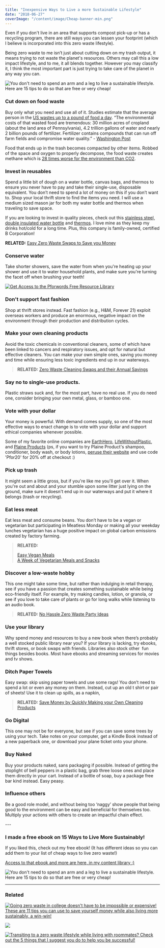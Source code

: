 ```yaml
---
title: "Inexpensive Ways to Live a more Sustainable Lifestyle"
date: "2018-06-27"
coverImage: "/content/image/Cheap-banner-min.png"
---
```


Even if you don't live in an area that supports compost pick-up or has a recycling program, there are still ways you can lessen your footprint (which I believe is incorporated into this zero waste lifestyle).

Being zero waste to me isn’t just about cutting down on my trash output, it means trying to not waste the planet's resources. Others may call this a low impact lifestyle, and to me, it all blends together. However you may classify it, I think the most important part is just trying to take care of the planet in any way you can.

![You don't need to spend an arm and a leg to live a sustainable lifestyle. Here are 15 tips to do so that are free or very cheap!](images/Cheap-banner-min-1024x690.png)

### Cut down on food waste

Buy only what you need and use all of it. Studies estimate that the average person in the [US wastes up to a pound of food a day](https://www.washingtonpost.com/news/energy-environment/wp/2018/04/18/americans-waste-about-a-quarter-of-the-food-they-buy-and-the-environmental-consequences-are-staggering/?noredirect=on&utm_term=.84be5a4cec28). “The environmental costs of that wasted food are tremendous: 30 million acres of cropland (about the land area of Pennsylvania), 4.2 trillion gallons of water and nearly 2 billion pounds of fertilizer. Fertilizer contains compounds that can run off farm fields and compromise water quality.” - [Washington Post](https://www.washingtonpost.com/news/energy-environment/wp/2018/04/18/americans-waste-about-a-quarter-of-the-food-they-buy-and-the-environmental-consequences-are-staggering/?noredirect=on&utm_term=.84be5a4cec28)

Food that ends up in the trash becomes compacted by other items. Robbed of the space and oxygen to properly decompose, the food waste creates methane which is [28 times worse for the environment than CO2](https://ensia.com/features/methane-landfills/).

### Invest in reusables

Spend a little bit of dough on a water bottle, canvas bags, and thermos to ensure you never have to pay and take their single-use, disposable equivalent. You don’t need to spend a lot of money on this if you don’t want to. Shop your local thrift store to find the items you need. I will use a medium sized mason jar for both my water bottle and thermos when traveling to save space.

If you are looking to invest in quality pieces, check out this [stainless steel, double insulated water bottle](https://www.amazon.com/gp/product/B007GCNXGI/ref=as_li_tl?ie=UTF8&camp=1789&creative=9325&creativeASIN=B007GCNXGI&linkCode=as2&tag=pforwords-20&linkId=fc852aec571bfacd79c6286fcd899f59) and [therm](https://pforwords.com/thermos)[os](https://www.amazon.com/gp/product/B00SA2WWN8/ref=as_li_tl?ie=UTF8&tag=pforwords-20&camp=1789&creative=9325&linkCode=as2&creativeASIN=B00SA2WWN8&linkId=5a19b3949d1255ea5d373832384c8e2f). I love mine as they keep my drinks hot/cold for a long time. Plus, this company is family-owned, certified B Corporation!

**RELATED:** [Easy Zero Waste Swaps to Save you Money](https://pforwords.com/easy-zero-waste-swaps/)

### Conserve water

Take shorter showers, save the water from when you're heating up your shower and use it to water household plants, and make sure you're turning the facet off when brushing your teeth!

[![Get Access to the Pforwords Free Resource Library](images/FREE-RESOURCE-LIBRARY-min.png)](https://mailchi.mp/be227f5f5cdc/freeresources)

### Don't support fast fashion

Shop at thrift stores instead. Fast fashion (e.g., H&M, Forever 21) exploit overseas workers and produce an enormous, negative impact on the environment through their production and distribution cycles.

### Make your own cleaning products

Avoid the toxic chemicals in conventional cleaners, some of which have been linked to cancers and respiratory issues, and opt for natural but effective cleaners. You can make your own simple ones, saving you money and time while ensuring less toxic ingredients end up in our waterways.

> **RELATED:** [Zero Waste Cleaning Swaps and their Annual Savings](https://pforwords.com/zero-waste-cleaning-swaps/)

### Say no to single-use products.

Plastic straws suck and, for the most part, have no real use. If you do need one, consider bringing your own metal, glass, or bamboo one.

### Vote with your dollar

Your money is powerful. With demand comes supply, so one of the most effective ways to enact change is to vote with your dollar and support ethical companies whenever possible.

Some of my favorite online companies are [EarthHero](https://earthhero.com/?ref=pforwords), [LifeWithoutPlastic](https://lifewithoutplastic.com/?aff=468), and [Plaine Products](https://www.plaineproducts.com/ref/taylorapfromer/https://www.plaineproducts.com/ref/taylorapfromer/) (ps, if you want to try Plaine Product's shampoo, conditioner, body wash, or body lotions, [peruse their website](https://www.plaineproducts.com/ref/taylorapfromer/) and use code 'Pfor20' for 20% off at checkout :)

### Pick up trash

It might seem a little gross, but if you're like me you'll get over it. When you're out and about and your stumble upon some litter just lying on the ground, make sure it doesn't end up in our waterways and put it where it belongs (trash or recycling).

### Eat less meat 

Eat less meat and consume beans. You don’t have to be a vegan or vegetarian but participating in Meatless Monday or making all your weekday lunches vegetarian has a huge positive impact on global carbon emissions created by factory farming.

> **RELATED:**
>
> [Easy Vegan Meals](https://pforwords.com/12-zero-waste-easy-vegan-recipes-meal-prep/)  
> [A Week of Vegetarian Meals and Snacks](https://pforwords.com/best-lunch-containers-for-a-week-of-zero-waste-lunches/)

### Discover a low-waste hobby

This one might take some time, but rather than indulging in retail therapy, see if you have a passion that creates something sustainable while being eco-friendly itself. For example, try making candles, lotion, or granola, or see if you love to take care of plants or go for long walks while listening to an audio book.

> **RELATED:** [No Hassle Zero Waste Party Ideas](https://pforwords.com/zero-waste-party-ideas/)

### Use your library

Why spend money and resources to buy a new book when there’s probably a well stocked public library near you? If your library is lacking, try ebooks, thrift stores, or book swaps with friends. Libraries also stock other  fun things besides books. Most have ebooks and streaming services for movies and tv shows.

### Ditch Paper Towels

Easy swap: skip using paper towels and use some rags! You don’t need to spend a lot or even any money on them. Instead, cut up an old t shirt or pair of sheets! Use it to clean up spills, as a napkin,

> **RELATED:** [Save Money by Quickly Making your Own Cleaning Products](https://pforwords.com/zero-waste-cleaning-swaps/)

### Go Digital

This one may not be for everyone, but see if you can save some trees by using your tech. Take notes on your computer, get a Kindle Book instead of a new paperback one, or download your plane ticket onto your phone.

### Buy Naked

Buy your products naked, sans packaging if possible. Instead of getting the stoplight of bell peppers in a plastic bag, grab three loose ones and place them directly in your cart. Instead of a bottle of soap, buy a package free bar kind instead. Easy peasy.

### Influence others

Be a good role model, and without being too ‘naggy’ show people that being good to the environment can be easy and beneficial for themselves too. Multiply your actions with others to create an impactful chain effect.

\---

### I made a free ebook on 15 Ways to Live More Sustainably!

If you liked this, check out my free ebook! (It has different ideas so you can add them to your list of cheap ways to live zero waste!)

[Access to that ebook and more are here, in my content library :)](https://mailchi.mp/be227f5f5cdc/freeresources)

![You don't need to spend an arm and a leg to live a sustainable lifestyle. Here are 15 tips to do so that are free or very cheap!](images/15-Cheap-Ways-to-Live-More-Sustainably-min-667x1024.jpg)

---

### Related

[![Going zero waste in college doesn't have to be impossible or expensive! These are 11 tips you can use to save yourself money while also living more sustainably, a win-win!](images/college-pin-min-684x1024.png)](https://pforwords.com/11-tips-to-be-zero-waste-in-college-while-on-budget)

[![](images/grocery-shopping-pin-min-684x1024.png)](https://pforwords.com/guide-to-grocery-shop-zero-waste-style/)

[![Transiting to a zero waste lifestyle while living with roommates? Check out the 5 things that I suggest you do to help you be successful!](images/Roommates-1-min-684x1024.png)](https://pforwords.com/11-tips-to-be-zero-waste-in-college-while-on-budget/)
